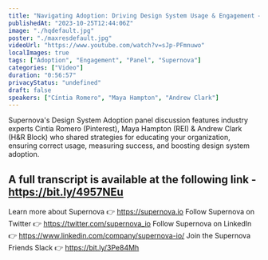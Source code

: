 ```yaml
---
title: "Navigating Adoption: Driving Design System Usage & Engagement — Experts panel, hosted by Supernova"
publishedAt: "2023-10-25T12:44:06Z"
image: "./hqdefault.jpg"
poster: "./maxresdefault.jpg"
videoUrl: "https://www.youtube.com/watch?v=sJp-PFmnuwo"
localImages: true
tags: ["Adoption", "Engagement", "Panel", "Supernova"]
categories: ["Video"]
duration: "0:56:57"
privacyStatus: "undefined"
draft: false
speakers: ["Cíntia Romero", "Maya Hampton", "Andrew Clark"]
---
```


Supernova's Design System Adoption panel discussion features industry experts Cintia Romero (Pinterest), Maya Hampton (REI) & Andrew Clark (H&R Block) who shared strategies for educating your organization, ensuring correct usage, measuring success, and boosting design system adoption.

## A full transcript is available at the following link - https://bit.ly/4957NEu

Learn more about Supernova 👉 https://supernova.io
Follow Supernova on Twitter 👉 https://twitter.com/supernova_io
Follow Supernova on LinkedIn 👉 https://www.linkedin.com/company/supernova-io/
Join the Supernova Friends Slack 👉 https://bit.ly/3Pe84Mh
